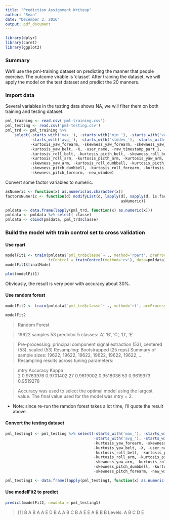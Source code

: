 ```yaml
---
title: "Prediction Assignment Writeup"
author: "Sean"
date: "December 3, 2016"
output: pdf_document
---
```


```r
library(dplyr)
library(caret)
library(ggplot2)
```

### Summary

We'll use the pml-training dataset on predicting the manner that people exercise. The outcome virable is 'classe'. After training the dataset, we will apply the model on the test dataset and predict the 20 manners.

### Import data

Several variables in the testing data shows NA, we will filter them on both training and testing dataset.

```r
pml_training <- read.csv('pml-training.csv')
pml_testing <- read.csv('pml-testing.csv')
pml_trd <- pml_training %>% 
    select(-starts_with('max_'), -starts_with('min_'), -starts_with('var_'), 
           -starts_with('avg_'), -starts_with('stddev_'), -starts_with('amplitude_'), -skewness_yaw_belt,
           -kurtosis_yaw_forearm, -skewness_yaw_forearm, -skewness_yaw_dumbbell, -kurtosis_yaw_dumbbell,
           -kurtosis_yaw_belt, -X, -user_name, -raw_timestamp_part_1, -raw_timestamp_part_2, -cvtd_timestamp,
           -kurtosis_roll_belt, -kurtosis_picth_belt, -skewness_roll_belt, -skewness_roll_belt.1,
           -kurtosis_roll_arm, -kurtosis_picth_arm, -kurtosis_yaw_arm, -skewness_roll_arm, -skewness_pitch_arm, 
           -skewness_yaw_arm, -kurtosis_roll_dumbbell, -kurtosis_picth_dumbbell, -skewness_roll_dumbbell, 
           -skewness_pitch_dumbbell, -kurtosis_roll_forearm, -kurtosis_picth_forearm, -skewness_roll_forearm, 
           -skewness_pitch_forearm, -new_window)
```

Convert some factor variables to numeric.
```r
asNumeric <- function(x) as.numeric(as.character(x))
factorsNumeric <- function(d) modifyList(d, lapply(d[, sapply(d, is.factor)],   
                                                   asNumeric))

pmldata <- data.frame(lapply(pml_trd, function(x) as.numeric(x)))
pmldata <- pmldata %>% select(-classe)
pmldata <- cbind(pmldata, pml_trd$classe)
```


### Build the model with train control set to cross validation

#### Use rpart

```r
modelFit1 <- train(pmldata$`pml_trd$classe`~ ., method='rpart', preProcess='pca', 
                   trControl = trainControl(method='cv'), data=pmldata)
modelFit1$finalModel
```

```r
plot(modelFit1)
```

Obviously, the result is very poor with accuracy about 30%. 

#### Use random forest

```r
modelFit2 <- train(pmldata$`pml_trd$classe`~ ., method='rf', preProcess='pca',                    trControl = trainControl(method='cv'), data=pmldata)

```

```r
modelFit2
```

> Random Forest 

> 19622 samples
>   53 predictor
>    5 classes: 'A', 'B', 'C', 'D', 'E' 

> Pre-processing: principal component signal extraction (53), centered (53), scaled (53) 
> Resampling: Bootstrapped (25 reps) 
> Summary of sample sizes: 19622, 19622, 19622, 19622, 19622, 19622, ... 
> Resampling results across tuning parameters:

>   mtry  Accuracy   Kappa    
>   2    0.9763976  0.9701402
>   27    0.9619002  0.9518036
>   53    0.9619973  0.9519278

> Accuracy was used to select the optimal model using  the largest value.
> The final value used for the model was mtry = 2. 

* Note: since re-run the ramdon forest takes a lot time, I'll quote the result above. 

#### Convert the testing dataset

```r
pml_testing1 <- pml_testing %>% select(-starts_with('max_'), -starts_with('min_'), -starts_with('var_'), 
                                       -starts_with('avg_'), -starts_with('stddev_'), -starts_with('amplitude_'), -skewness_yaw_belt,
                                       -kurtosis_yaw_forearm, -skewness_yaw_forearm, -skewness_yaw_dumbbell, -kurtosis_yaw_dumbbell,
                                       -kurtosis_yaw_belt, -X, -user_name, -raw_timestamp_part_1, -raw_timestamp_part_2, -cvtd_timestamp,
                                       -kurtosis_roll_belt, -kurtosis_picth_belt, -skewness_roll_belt, -skewness_roll_belt.1,
                                       -kurtosis_roll_arm, -kurtosis_picth_arm, -kurtosis_yaw_arm, -skewness_roll_arm, -skewness_pitch_arm, 
                                       -skewness_yaw_arm, -kurtosis_roll_dumbbell, -kurtosis_picth_dumbbell, -skewness_roll_dumbbell, 
                                       -skewness_pitch_dumbbell, -kurtosis_roll_forearm, -kurtosis_picth_forearm, -skewness_roll_forearm, 
                                       -skewness_pitch_forearm, -new_window)

pml_testing1 <- data.frame(lapply(pml_testing1, function(x) as.numeric(x)))  
```

#### Use modelFit2 to predict

```r
predict(modelFit2, newdata = pml_testing1)
```

>  [1] B A B A A E D B A A B C B A E E A B B B
Levels: A B C D E

